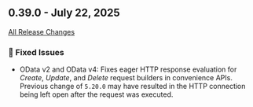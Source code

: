 ## 0.39.0 - July 22, 2025

[All Release Changes](https://github.com/SAP/cloud-sdk-java/releases/tag/rel%2F0.39.0)

### 🐛 Fixed Issues

- OData v2 and OData v4: Fixes eager HTTP response evaluation for _Create_, _Update_, and _Delete_ request builders in convenience APIs.
  Previous change of `5.20.0` may have resulted in the HTTP connection being left open after the request was executed.
